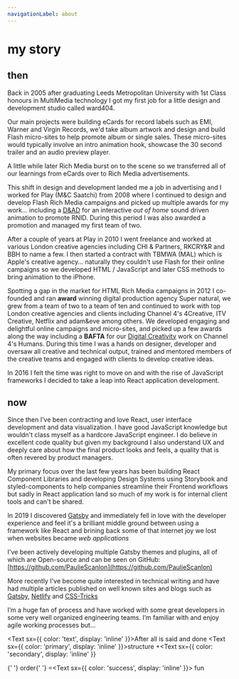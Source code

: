 ```yaml
---
navigationLabel: about
---
```


# my story

## then

Back in 2005 after graduating Leeds Metropolitan University with 1st Class honours in MultiMedia technology I got my
first job for a little design and development studio called ward404.

Our main projects were building eCards for record labels such as EMI, Warner and Virgin Records, we'd take album artwork
and design and build Flash micro-sites to help promote album or single sales. These micro-sites would typically involve
an intro animation hook, showcase the 30 second trailer and an audio preview player.

A little while later Rich Media burst on to the scene so we transferred all of our learnings from eCards over to Rich
Media advertisements.

This shift in design and development landed me a job in advertising and I worked for Play (M&C Saatchi) from 2008 where
I continued to design and develop Flash Rich Media campaigns and picked up multiple awards for my work... including a
[D&AD](https://www.dandad.org/awards/professional/2010/graphic-design/17943/one-in-seven/) for an interactive _out of
home_ sound driven animation to promote RNID. During this period I was also awarded a promotion and managed my first
team of two.

After a couple of years at Play in 2010 I went freelance and worked at various London creative agencies including CHI &
Partners, RKCRY&R and BBH to name a few. I then started a contract with TBMWA (MAL) which is Apple's creative agency...
naturally they couldn't use Flash for their online campaigns so we developed HTML / JavaScript and later CSS methods to
bring animation to the iPhone.

Spotting a gap in the market for HTML Rich Media campaigns in 2012 I co-founded and ran **award** winning digital
production agency Super natural, we grew from a team of two to a team of ten and continued to work with top London
creative agencies and clients including Channel 4's 4Creative, ITV Creative, Netflix and adam&eve among others. We
developed engaging and delightful online campaigns and micro-sites, and picked up a few awards along the way including a
**BAFTA** for our [Digital Creativity](http://www.bafta.org/sites/default/files/uploads/baftatvcraft1516winnerslist.pdf)
work on Channel 4's Humans. During this time I was a hands on designer, developer and oversaw all creative and technical
output, trained and mentored members of the creative teams and engaged with clients to develop creative ideas.

In 2016 I felt the time was right to move on and with the rise of JavaScript frameworks I decided to take a leap into
React application development.

## now

Since then I’ve been contracting and love React, user interface development and data visualization. I have good
JavaScript knowledge but wouldn't class myself as a hardcore JavaScript engineer. I do believe in excellent code quality
but given my background I also understand UX and deeply care about how the final product looks and feels, a quality that
is often revered by product managers.

My primary focus over the last few years has been building React Component Libraries and developing Design Systems using
Storybook and styled-components to help companies streamline their Frontend workflows but sadly in React application
land so much of my work is for internal client tools and can't be shared.

In 2019 I discovered [Gatsby](https://www.gatsbyjs.com/) and immediately fell in love with the developer experience and
feel it's a brilliant middle ground between using a framework like React and brining back some of that internet joy we
lost when websites became _web applications_

I've been actively developing multiple Gatsby themes and plugins, all of which are Open-source and can be seen on
GitHub: [https://github.com/PaulieScanlon](https://github.com/PaulieScanlon)

More recently I've become quite interested in technical writing and have had multiple articles published on well known
sites and blogs such as [Gatsby](https://www.gatsbyjs.org/blog), [Netlify](https://www.netlify.com/blog/) and
[CSS-Tricks](https://css-tricks.com/)

I’m a huge fan of process and have worked with some great developers in some very well organized engineering teams. I’m
familiar with and enjoy agile working processes but...

<Text sx={{ color: 'text', display: 'inline' }}>After all is said and done </Text>
<Text sx={{ color: 'primary', display: 'inline' }}>structure </Text>+<Text
  sx={{ color: 'secondary', display: 'inline' }}
>
  {' '}
  order{' '}
</Text>=<Text sx={{ color: 'success', display: 'inline' }}> fun</Text>
